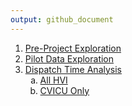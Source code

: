 ```yaml
---
output: github_document
---
```


1. [Pre-Project Exploration](https://bgulbis.github.io/CSE_Vancomycin/report/pre-project_exploration.nb.html)
1. [Pilot Data Exploration](https://bgulbis.github.io/CSE_Vancomycin/report/evaluation_standardized_ordering.html)
1. [Dispatch Time Analysis](https://bgulbis.github.io/CSE_Vancomycin/report/dispatch_time_analysis_isd.html)
    a. [All HVI](https://bgulbis.github.io/CSE_Vancomycin/report/dispatch_time_analysis.html)
    a. [CVICU Only](https://bgulbis.github.io/CSE_Vancomycin/report/dispatch_time_analysis_cvicu.html)
